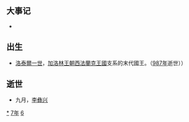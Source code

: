 {{yearTOC|967|于阗'''[[天尊_(年號)|天尊]]元年'''；辽'''[[應曆|應曆]]十七年'''；南汉'''[[大寶_(南漢)|大寶]]十年'''；北汉'''[[天会_(北漢)|天会]]十一年'''；北宋（吴越、南唐）'''[[乾德_(北宋)|-{乾}-德]]五年'''；大理'''[[廣德_(大理)|廣德]]十五年'''；日本'''[[康保_(日本)|康保]]四年'''}}

== 大事记 ==
*

== 出生 ==
*[[洛泰爾一世_(西法蘭克)|洛泰爾一世]]，[[加洛林王朝|加洛林王朝]][[西法蘭克王國|西法蘭克王國]]支系的末代國王。（[[987年|987年]]逝世））

== 逝世 ==
{{Wikisource year mention}}
* 九月，[[李彝兴|李彝兴]]

[[Category:967年|*]]
[[Category:960年代|7年]]
[[Category:10世纪各年|6]]